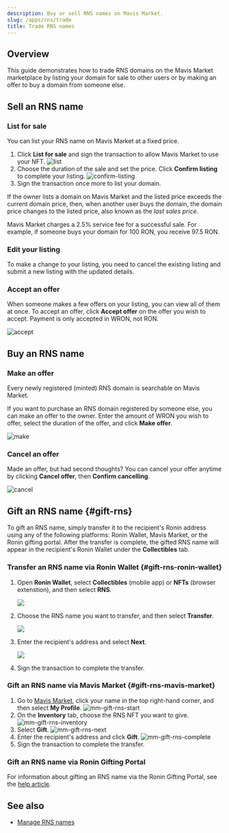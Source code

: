 ```yaml
---
description: Buy or sell RNS names on Mavis Market.
slug: /apps/rns/trade
title: Trade RNS names
---
```



## Overview

This guide demonstrates how to trade RNS domains on the Mavis Market marketplace by listing your domain for sale to other users or by making an offer to buy a domain from someone else.

## Sell an RNS name

### List for sale

You can list your RNS name on Mavis Market at a fixed price.

1. Click **List for sale** and sign the transaction to allow Mavis Market to use your NFT.
   ![list](assets/trade/list.png)
1. Choose the duration of the sale and set the price. Click **Confirm listing** to complete your listing.
   ![confirm-listing](assets/trade/confirm-listing.png)
1. Sign the transaction once more to list your domain.

If the owner lists a domain on Mavis Market and the listed price exceeds the current domain price, then, when another user buys the domain, the domain price changes to the listed price, also known as the *last sales price*.

Mavis Market charges a 2.5% service fee for a successful sale. For example, if someone buys your domain for 100 RON, you receive 97.5 RON.

### Edit your listing

To make a change to your listing, you need to cancel the existing listing and submit a new listing with the updated details.

### Accept an offer

When someone makes a few offers on your listing, you can view all of them at once. To accept an offer, click **Accept offer** on the offer you wish to accept. Payment is only accepted in WRON, not RON.

![accept](assets/trade/accept.png)

## Buy an RNS name

### Make an offer

Every newly registered (minted) RNS domain is searchable on Mavis Market.

If you want to purchase an RNS domain registered by someone else, you can make an offer to the owner. Enter the amount of WRON you wish to offer, select the duration of the offer, and click **Make offer**.

![make](assets/trade/make.png)

### Cancel an offer

Made an offer, but had second thoughts? You can cancel your offer anytime by clicking **Cancel offer**, then **Confirm cancelling**.

![cancel](assets/trade/cancel.png)

## Gift an RNS name {#gift-rns}

To gift an RNS name, simply transfer it to the recipient's Ronin address using any of the following platforms: Ronin Wallet, Mavis Market, or the Ronin gifting portal. After the transfer is complete, the gifted RNS name will appear in the recipient's Ronin Wallet under the **Collectibles** tab.

### Transfer an RNS name via Ronin Wallet {#gift-rns-ronin-wallet}

1. Open **Ronin Wallet**, select **Collectibles** (mobile app) or **NFTs** (browser extenstion), and then select **RNS**.
   
   <img src={rwTransferRns} width={300} />
2. Choose the RNS name you want to transfer, and then select **Transfer**.
   
   <img src={rwTransferRnsNext} width={300} />
3. Enter the recipient's address and select **Next**.
   
   <img src={rwTransferRnsComplete} width={300} />
4. Sign the transaction to complete the transfer.

### Gift an RNS name via Mavis Market {#gift-rns-mavis-market}

1. Go to [Mavis Market](https://marketplace.skymavis.com), click your name in the top right-hand corner, and then select **My Profile**.
   ![mm-gift-rns-start](assets/trade/mm-gift-rns-start.png)
2. On the **Inventory** tab, choose the RNS NFT you want to give.
   ![mm-gift-rns-inventory](assets/trade/mm-gift-rns-inventory.png)
3. Select **Gift**.
   ![mm-gift-rns-next](assets/trade/mm-gift-rns-next.png)
4. Enter the recipient's address and click **Gift**.
   ![mm-gift-rns-complete](assets/trade/mm-gift-rns-complete.png)
5. Sign the transaction to complete the transfer.

### Gift an RNS name via Ronin Gifting Portal

For information about gifting an RNS name via the Ronin Gifting Portal, see the [help article](https://support.roninchain.com/hc/en-us/articles/19451168526107-Ronin-Gifting-Portal).

## See also

* [Manage RNS names](./manage.md)
